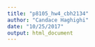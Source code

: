 ```yaml
---
title: "p8105_hw4_cbh2134"
author: "Candace Haghighi"
date: "10/25/2017"
output: html_document
---
```



